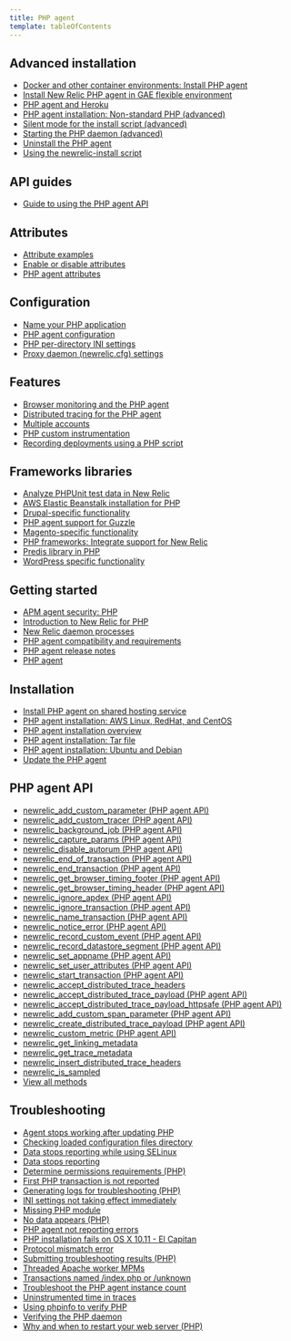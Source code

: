 ```yaml
---
title: PHP agent
template: tableOfContents
---
```


## Advanced installation

* [Docker and other container environments: Install PHP agent](/docs/agents/php-agent/advanced-installation/docker-other-container-environments-install-php-agent)
* [Install New Relic PHP agent in GAE flexible environment](/docs/agents/php-agent/advanced-installation/install-new-relic-php-agent-gae-flexible-environment)
* [PHP agent and Heroku](/docs/agents/php-agent/advanced-installation/php-agent-heroku)
* [PHP agent installation: Non-standard PHP (advanced)](/docs/agents/php-agent/advanced-installation/php-agent-installation-non-standard-php-advanced)
* [Silent mode for the install script (advanced)](/docs/agents/php-agent/advanced-installation/silent-mode-install-script-advanced)
* [Starting the PHP daemon (advanced)](/docs/agents/php-agent/advanced-installation/starting-php-daemon-advanced)
* [Uninstall the PHP agent](/docs/agents/php-agent/advanced-installation/uninstalling-php-agent)
* [Using the newrelic-install script](/docs/agents/php-agent/advanced-installation/using-newrelic-install-script)

## API guides

* [Guide to using the PHP agent API](/docs/agents/php-agent/api-guides/guide-using-php-agent-api)

## Attributes

* [Attribute examples](/docs/agents/php-agent/attributes/attribute-examples)
* [Enable or disable attributes](/docs/agents/php-agent/attributes/enable-or-disable-attributes)
* [PHP agent attributes](/docs/agents/php-agent/attributes/php-agent-attributes)

## Configuration

* [Name your PHP application](/docs/agents/php-agent/configuration/name-your-php-application)
* [PHP agent configuration](/docs/agents/php-agent/configuration/php-agent-configuration)
* [PHP per-directory INI settings](/docs/agents/php-agent/configuration/php-directory-ini-settings)
* [Proxy daemon (newrelic.cfg) settings](/docs/agents/php-agent/configuration/proxy-daemon-newreliccfg-settings)

## Features

* [Browser monitoring and the PHP agent](/docs/agents/php-agent/features/browser-monitoring-php-agent)
* [Distributed tracing for the PHP agent](/docs/agents/php-agent/features/distributed-tracing-php-agent)
* [Multiple accounts](/docs/agents/php-agent/features/multiple-accounts)
* [PHP custom instrumentation](/docs/agents/php-agent/features/php-custom-instrumentation)
* [Recording deployments using a PHP script](/docs/agents/php-agent/features/recording-deployments-using-php-script)

## Frameworks libraries

* [Analyze PHPUnit test data in New Relic](/docs/agents/php-agent/frameworks-libraries/analyze-phpunit-test-data-new-relic)
* [AWS Elastic Beanstalk installation for PHP](/docs/agents/php-agent/frameworks-libraries/aws-elastic-beanstalk-installation-php)
* [Drupal-specific functionality](/docs/agents/php-agent/frameworks-libraries/drupal-specific-functionality)
* [PHP agent support for Guzzle](/docs/agents/php-agent/frameworks-libraries/guzzle)
* [Magento-specific functionality](/docs/agents/php-agent/frameworks-libraries/magento-specific-functionality)
* [PHP frameworks: Integrate support for New Relic](/docs/agents/php-agent/frameworks-libraries/php-frameworks-integrate-support-new-relic)
* [Predis library in PHP](/docs/agents/php-agent/frameworks-libraries/predis-library-php)
* [WordPress specific functionality](/docs/agents/php-agent/frameworks-libraries/wordpress-specific-functionality)

## Getting started

* [APM agent security: PHP](/docs/agents/php-agent/getting-started/apm-agent-security-php)
* [Introduction to New Relic for PHP](/docs/agents/php-agent/getting-started/introduction-new-relic-php)
* [New Relic daemon processes](/docs/agents/php-agent/getting-started/new-relic-daemon-processes)
* [PHP agent compatibility and requirements](/docs/agents/php-agent/getting-started/php-agent-compatibility-requirements)
* [PHP agent release notes](/docs/agents/php-agent/getting-started/php-agent-release-notes)
* [PHP agent](/docs/agents/php-agent)

## Installation

* [Install PHP agent on shared hosting service](/docs/agents/php-agent/installation/install-php-agent-shared-hosting-service)
* [PHP agent installation: AWS Linux, RedHat, and CentOS](/docs/agents/php-agent/installation/php-agent-installation-aws-linux-redhat-centos)
* [PHP agent installation overview](/docs/agents/php-agent/installation/php-agent-installation-overview)
* [PHP agent installation: Tar file](/docs/agents/php-agent/installation/php-agent-installation-tar-file)
* [PHP agent installation: Ubuntu and Debian](/docs/agents/php-agent/installation/php-agent-installation-ubuntu-debian)
* [Update the PHP agent](/docs/agents/php-agent/installation/update-php-agent)

## PHP agent API

* [newrelic_add_custom_parameter (PHP agent API)](/docs/agents/php-agent/php-agent-api/newrelic_add_custom_parameter)
* [newrelic_add_custom_tracer (PHP agent API)](/docs/agents/php-agent/php-agent-api/newrelic_add_custom_tracer)
* [newrelic_background_job (PHP agent API)](/docs/agents/php-agent/php-agent-api/newrelic_background_job)
* [newrelic_capture_params (PHP agent API)](/docs/agents/php-agent/php-agent-api/newrelic_capture_params)
* [newrelic_disable_autorum (PHP agent API)](/docs/agents/php-agent/php-agent-api/newrelic_disable_autorum)
* [newrelic_end_of_transaction (PHP agent API)](/docs/agents/php-agent/php-agent-api/newrelic_end_of_transaction)
* [newrelic_end_transaction (PHP agent API)](/docs/agents/php-agent/php-agent-api/newrelic_end_transaction)
* [newrelic_get_browser_timing_footer (PHP agent API)](/docs/agents/php-agent/php-agent-api/newrelic_get_browser_timing_footer)
* [newrelic_get_browser_timing_header (PHP agent API)](/docs/agents/php-agent/php-agent-api/newrelic_get_browser_timing_header)
* [newrelic_ignore_apdex (PHP agent API)](/docs/agents/php-agent/php-agent-api/newrelic_ignore_apdex)
* [newrelic_ignore_transaction (PHP agent API)](/docs/agents/php-agent/php-agent-api/newrelic_ignore_transaction)
* [newrelic_name_transaction (PHP agent API)](/docs/agents/php-agent/php-agent-api/newrelic_name_transaction)
* [newrelic_notice_error (PHP agent API)](/docs/agents/php-agent/php-agent-api/newrelic_notice_error)
* [newrelic_record_custom_event (PHP agent API)](/docs/agents/php-agent/php-agent-api/newrelic_record_custom_event)
* [newrelic_record_datastore_segment (PHP agent API)](/docs/agents/php-agent/php-agent-api/newrelic_record_datastore_segment)
* [newrelic_set_appname (PHP agent API)](/docs/agents/php-agent/php-agent-api/newrelic_set_appname)
* [newrelic_set_user_attributes (PHP agent API)](/docs/agents/php-agent/php-agent-api/newrelic_set_user_attributes)
* [newrelic_start_transaction (PHP agent API)](/docs/agents/php-agent/php-agent-api/newrelic_start_transaction)
* [newrelic_accept_distributed_trace_headers](/docs/agents/php-agent/php-agent-api/newrelicacceptdistributedtraceheaders)
* [newrelic_accept_distributed_trace_payload (PHP agent API)](/docs/agents/php-agent/php-agent-api/newrelicacceptdistributedtracepayload-php-agent-api)
* [newrelic_accept_distributed_trace_payload_httpsafe (PHP agent API)](/docs/agents/php-agent/php-agent-api/newrelicacceptdistributedtracepayloadhttpsafe-php-agent-api)
* [newrelic_add_custom_span_parameter (PHP agent API)](/docs/agents/php-agent/php-agent-api/newrelicaddcustomspanparameter-php-agent-api)
* [newrelic_create_distributed_trace_payload (PHP agent API)](/docs/agents/php-agent/php-agent-api/newreliccreatedistributedtracepayload-php-agent-api)
* [newrelic_custom_metric (PHP agent API)](/docs/agents/php-agent/php-agent-api/newreliccustommetric-php-agent-api)
* [newrelic_get_linking_metadata](/docs/agents/php-agent/php-agent-api/newrelicgetlinkingmetadata)
* [newrelic_get_trace_metadata](/docs/agents/php-agent/php-agent-api/newrelicgettracemetadata)
* [newrelic_insert_distributed_trace_headers](/docs/agents/php-agent/php-agent-api/newrelicinsertdistributedtraceheaders)
* [newrelic_is_sampled](/docs/agents/php-agent/php-agent-api/newrelicissampled)
* [View all methods](/docs/agents/php-agent/php-agent-api/view-all-methods)

## Troubleshooting

* [Agent stops working after updating PHP](/docs/agents/php-agent/troubleshooting/agent-stops-working-after-updating-php)
* [Checking loaded configuration files directory](/docs/agents/php-agent/troubleshooting/checking-loaded-configuration-files-directory)
* [Data stops reporting while using SELinux](/docs/agents/php-agent/troubleshooting/data-stops-reporting-while-using-selinux)
* [Data stops reporting](/docs/agents/php-agent/troubleshooting/data-stops-reporting)
* [Determine permissions requirements (PHP)](/docs/agents/php-agent/troubleshooting/determine-permissions-requirements-php)
* [First PHP transaction is not reported](/docs/agents/php-agent/troubleshooting/first-php-transaction-not-reported)
* [Generating logs for troubleshooting (PHP)](/docs/agents/php-agent/troubleshooting/generating-logs-troubleshooting-php)
* [INI settings not taking effect immediately](/docs/agents/php-agent/troubleshooting/ini-settings-not-taking-effect-immediately)
* [Missing PHP module](/docs/agents/php-agent/troubleshooting/missing-php-module)
* [No data appears (PHP)](/docs/agents/php-agent/troubleshooting/no-data-appears-php)
* [PHP agent not reporting errors](/docs/agents/php-agent/troubleshooting/php-agent-not-reporting-errors)
* [PHP installation fails on OS X 10.11 - El Capitan](/docs/agents/php-agent/troubleshooting/php-installation-fails-os-x-1011-el-capitan)
* [Protocol mismatch error](/docs/agents/php-agent/troubleshooting/protocol-mismatch-error)
* [Submitting troubleshooting results (PHP)](/docs/agents/php-agent/troubleshooting/submitting-troubleshooting-results-php)
* [Threaded Apache worker MPMs](/docs/agents/php-agent/troubleshooting/threaded-apache-worker-mpms)
* [Transactions named /index.php or /unknown](/docs/agents/php-agent/troubleshooting/transactions-named-indexphp-or-unknown)
* [Troubleshoot the PHP agent instance count](/docs/agents/php-agent/troubleshooting/troubleshoot-php-agent-instance-count)
* [Uninstrumented time in traces](/docs/agents/php-agent/troubleshooting/uninstrumented-time-traces)
* [Using phpinfo to verify PHP](/docs/agents/php-agent/troubleshooting/using-phpinfo-verify-php)
* [Verifying the PHP daemon](/docs/agents/php-agent/troubleshooting/verifying-php-daemon)
* [Why and when to restart your web server (PHP)](/docs/agents/php-agent/troubleshooting/why-when-restart-your-web-server-php)
